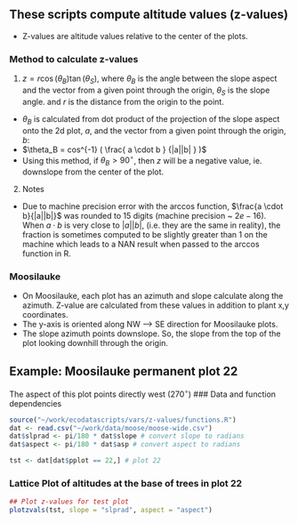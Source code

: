 ## These scripts compute altitude values (z-values)
 - Z-values are altitude values relative to the center of the plots.

### Method to calculate z-values
1. $z = r\cos(\theta_B) \tan(\theta_S)$, where $\theta_B$ is the angle between the slope aspect and the vector from a given point through the origin, $\theta_S$ is the slope angle. and $r$ is the distance from the origin to the point.
  * $\theta_B$ is calculated from dot product of the projection of the slope aspect onto the 2d plot, $a$, and the vector from a given point through the origin, $b$:
  * $\theta_B = cos^{-1} ( \frac{ a \cdot b } {|a||b| } )$
  * Using this method, if $\theta_B > 90^{\circ}$, then $z$ will be a negative value, ie. downslope from the center of the plot.
2. Notes
  * Due to machine precision error with the arccos function, $\frac{a \cdot b}{|a||b|}$ was rounded to 15 digits (machine precision ~ $2e-16$).  When $a \cdot b$ is very close to $|a||b|$, (i.e. they are the same in reality), the fraction is sometimes computed to be slightly greater than 1 on the machine which leads to a NAN result when passed to the arccos function in R.

### Moosilauke
* On Moosilauke, each plot has an azimuth and slope calculate along the azimuth.  Z-value are calculated from these values in addition to plant x,y coordinates.
* The y-axis is oriented along NW --> SE direction for Moosilauke plots.
* The slope azimuth points downslope.  So, the slope from the top of the plot looking downhill through the origin.

## Example: Moosilauke permanent plot 22 

The aspect of this plot points directly west ($270^\circ$)
### Data and function dependencies
```r
source("~/work/ecodatascripts/vars/z-values/functions.R")
dat <- read.csv("~/work/data/moose/moose-wide.csv")
dat$slprad <- pi/180 * dat$slope # convert slope to radians
dat$aspect <- pi/180 * dat$asp # convert aspect to radians

tst <- dat[dat$pplot == 22,] # plot 22
```

### Lattice Plot of altitudes at the base of trees in plot 22
```r
## Plot z-values for test plot
plotzvals(tst, slope = "slprad", aspect = "aspect")
```

